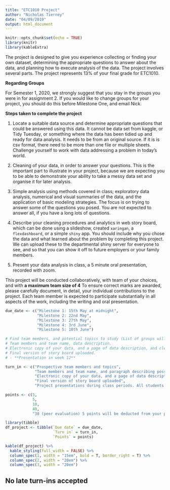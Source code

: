 ```yaml
---
title: "ETC1010 Project"
author: "Nicholas Tierney"
date: "04/09/2019"
output: html_document
---
```


```r
knitr::opts_chunk$set(echo = TRUE)
library(knitr)
library(kableExtra)
```

The project is designed to give you experience collecting or finding your own dataset, determining the
appropriate questions to answer about the data, and planning how to execute analysis of the data.  The project involves several parts. The project represents 13\% of your final grade for ETC1010.

**Regarding Groups**

For Semester 1, 2020, we strongly suggest that you stay in the groups you were in for assignment 2. If you would like to change groups for your project, you should do this before Milestone One, and email Nick.

**Steps taken to complete the project**

1. Locate a suitable data source and determine appropriate questions that could be answered using this data. It cannot be data set from kaggle, or Tidy Tuesday, or something where the data has been tidied up and ready for data analysis. It needs to be from an original source. If it is is csv format, there need to be more than one file or multiple sheets. Challenge yourself to work with data addressing a problem in today's world.

2. Cleaning of your data, in order to answer your questions. This is the important part to illustrate in your project, because we are expecting you to be able to demonstrate your ability to take a messy data set and organise it for later analysis.

3. Simple analysis using methods covered in class; exploratory data analysis, numerical and visual summaries of the data, and the application of basic modeling strategies. The focus is on trying to answer some of the questions you posed. You are not expected to answer all, if you have a long lots of questions. 

4. Describe your cleaning procedures and analytics in web story board, which can be done using a slideshow, created `xaringan`, a `flexdashboard`, or a simple `shiny` app. You  should include why you chose the data and what learned about the problem by completing this project. We can upload these to the departmental shiny server for everyone to see, and so that you can show it off to future employers or your family members.

5.  Present your data analysis in class, a 5 minute oral presentation, recorded with zoom.

This project will be conducted collaboratively, with team of your choices, and with  **a maximum team size of 4** To ensure correct marks are awarded, please carefully document, in detail, your individual contributions to the project. Each team member is expected to participate substantially in all aspects of the work, including the writing and oral presentation.

```r
due_date <- c("Milestone 1: 15th May at midnight",
              "Milestone 2: 22nd May", 
              "Milestone 3: 27th May",
              "Milestone 4: 3rd June",
              "Milestone 5: 10th June")

# Find team members, and potential topics to study (List of groups will be posted here)
# Team members and team name, data description.
# Electronic copy of your data, and a page of data description, and cleaning done, or needing to be done.
# Final version of story board uploaded. 
# - **Presentation in week 12**

turn_in <- c("Prospective team members and topics",
             "Team members and team name, and paragraph describing possible data sets, with links to the data sources.",
             "Electronic copy of your data, and a page of data description, and cleaning done, or needing to be done.",
             "Final version of story board uploaded",
             "Project presentations during class periods. All students are expected to attend, and points will be de- ducted for non-attendance.")

points <- c(5,
            5,
            10,
            40,
            "30 (peer evaluation) 5 points will be deducted from your presenta- tion score if you do not attend for the entire class, and 5 points if you skip the class where you did not present.")

library(tibble)
df_project <- tibble(`Due date` = due_date,
                     `Turn in` = turn_in,
                     `Points` = points)

```

```r
kable(df_project) %>%
  kable_styling(full_width = FALSE) %>%
  column_spec(1, width = "15em", bold = T, border_right = T) %>%
  column_spec(2, width = "20em") %>%
  column_spec(3, width = "20em")
```


## No late turn-ins accepted
